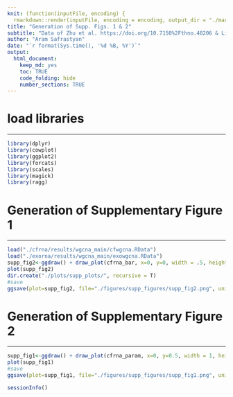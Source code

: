 ```yaml
---
knit: (function(inputFile, encoding) {
  rmarkdown::render(inputFile, encoding = encoding, output_dir = "./markdown_results") })
title: "Generation of Supp. Figs. 1 & 2"
subtitle: "Data of Zhu et al. https://doi.org/10.7150%2Fthno.48206 & Li et al. https://doi.org/10.1093/nar/gkx891"
author: "Aram Safrastyan"
date: "`r format(Sys.time(), '%d %B, %Y')`"
output:
  html_document: 
    keep_md: yes
    toc: TRUE
    code_folding: hide
    number_sections: TRUE
---
```


<style type="text/css">
.main-container {
  max-width: 1500px;
  margin-left: auto;
  margin-right: auto;
}
</style>

# load libraries
***

```r
library(dplyr)
library(cowplot)
library(ggplot2)
library(forcats)
library(scales)
library(magick)
library(ragg)
```

# Generation of Supplementary Figure 1
***

```r
load("./cfrna/results/wgcna_main/cfwgcna.RData")
load("./exorna/results/wgcna_main/exowgcna.RData")
supp_fig2<-ggdraw() + draw_plot(cfrna_bar, x=0, y=0, width = .5, height=1) + draw_plot(exorna_bar, x=0.5, y=0, width = .5, height=1) +  draw_plot_label(label = c("A", "B"), size = 28, x = c(0, 0.5), y = c(1, 1), family = "Arial") 
plot(supp_fig2)
dir.create("./plots/supp_plots/", recursive = T)
#save
ggsave(plot=supp_fig2, file="./figures/supp_figures/supp_fig2.png", units = "mm", device = ragg::agg_png, height=80, width=180, scaling = 0.3, limitsize = FALSE)
```

# Generation of Supplementary Figure 2
***

```r
supp_fig1<-ggdraw() + draw_plot(cfrna_param, x=0, y=0.5, width = 1, height=.5) + draw_plot(exorna_param, x=0, y=0, width = 1, height=.5) +  draw_plot_label(label = c("A", "B"), size = 28, x = c(0, 0), y = c(1, 0.5), family = "Arial") 
plot(supp_fig1)
#save
ggsave(plot=supp_fig1, file="./figures/supp_figures/supp_fig1.png", units = "mm", device = ragg::agg_png, height=150, width=180, scaling = 0.3, limitsize = FALSE)
```

```r
sessionInfo()
```
